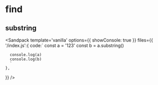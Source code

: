 # find


## substring

<Sandpack
  template='vanilla'
   options={{ showConsole: true }} 
  files={{
    '/index.js':{
      code:`
      const a = '123'
      const b = a.substring()

      console.log(a)
      console.log(b)
      `
    },

}}
/>
